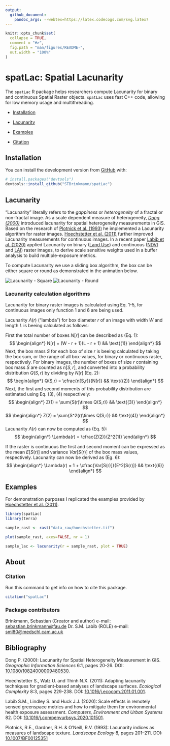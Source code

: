 ```yaml
---
output:
  github_document:
    pandoc_args: --webtex=https://latex.codecogs.com/svg.latex?
---
```


<!-- README.md is generated from README.Rmd. Please edit that file -->

```r
knitr::opts_chunk$set(
  collapse = TRUE,
  comment = "#>",
  fig.path = "man/figures/README-",
  out.width = "100%"
)
```

# spatLac: Spatial Lacunarity

<!-- badges: start -->

<!-- badges: end -->

The `spatLac` R package helps researchers compute Lacunarity for binary and continuous Spatial Raster objects. `spatLac` uses fast C++ code, allowing for low memory usage and multithreading.

-   [Installation](#installation)

-   [Lacunarity](#lacunarity)

-   [Examples](#examples)

-   [Citation](#citation)

## Installation

You can install the development version from [GitHub](https://github.com/) with:

``` r
# install.packages("devtools")
devtools::install_github("STBrinkmann/spatLac")
```

## Lacunarity

"Lacunarity" literally refers to the *gappiness* or *heterogeneity* of a fractal or non-fractal image. As a scale dependent measure of heterogeneity, [*Dong (2000)*](https://doi.org/10.1080/10824000009480530) introduced lacunarity for spatial heterogeneity measurements in GIS. Based on the research of [Plotnick et al. (1993)](https://doi.org/10.1007/BF00125351) he implemented a Lacunarity algorithm for raster images. [Hoechstetter et al. (2011)](https://doi.org/10.1016/j.ecocom.2011.01.001) further improved Lacunarity measurements for continuous images. In a recent paper [Labib et al. (2020)](https://doi.org/10.1016/j.compenvurbsys.2020.101501) applied Lacunarity on binary ([Land Use](https://www.nrcan.gc.ca/maps-tools-and-publications/satellite-imagery-and-air-photos/tutorial-fundamentals-remote-sensing/educational-resources-applications/land-cover-biomass-mapping/land-cover-land-use/9373)) and continuous ([NDVI](https://eos.com/make-an-analysis/ndvi/) and [LAI](https://land.copernicus.eu/global/products/lai)) raster images, to derive scale sensitive weights used in a buffer analysis to build multiple-exposure metrics.

To compute Lacunarity we use a sliding box algorithm, the box can be either square or round as demonstrated in the animation below.

![Lacunarity - Square](docs/lacunarity_box.gif) ![Lacunarity - Round](docs/lacunarity_disk.gif)

### Lacunarity calculation algorithms

Lacunarity for binary raster images is calculated using Eq. 1-5, for continuous images only function 1 and 6 are being used.

Lacunarity $\Lambda(r)$ ("lambda") for box diameter $r$ of an image with width $W$ and length $L$ is beeing calculated as follows:

First the total number of boxes $N[r]$ can be described as (Eq. 1):
$$
\begin{align*}
  N[r] = (W - r + 1)(L - r + 1) && \text{(1)} 
\end{align*}
$$
Next, the box mass $S$ for each box of size $r$ is beeing calculated by taking the box sum, or the range of all box-values, for binary or continuous raster, respectively.
For binary images, the number of boxes of size $r$ containing box mass $S$ are counted as $n[S,r]$, and converted into a probability distribution $Q(S,r)$ by dividing by $N[r]$ (Eq. 2):
$$
\begin{align*}
  Q(S,r) = \cfrac{n[S,r]}{N[r]} && \text{(2)}
\end{align*}
$$
Next, the first and second moments of this probability distribution are estimated using Eq. (3), (4) respectively:
$$
\begin{align*}
  Z(1) = \sum{S(r)\times Q(S,r)} && \text{(3)}
\end{align*}
$$
$$
\begin{align*}
  Z(2) = \sum{S^2(r)\times Q(S,r)} && \text{(4)}
\end{align*}
$$
Lacunarity $\Lambda(r)$ can now be computed as (Eq. 5):
$$
\begin{align*}
  \Lambda(r) = \cfrac{Z(2)}{Z^2(1)}
\end{align*}
$$


If the raster is continuous the first and second moment can be expressed as the mean $E[S(r)]$ and variance $Var[S(r)]$ of the box mass values, respectively. Lacunarity can now be derived as (Eg. 6):
$$
\begin{align*}
  \Lambda(r) = 1 + \cfrac{Var[S(r)]}{E^2[S(r)]} && \text{(6)}
\end{align*}
$$


## Examples

For demonstration purposes I replicated the examples provided by [Hoechstetter et al. (2011)](https://doi.org/10.1016/j.ecocom.2011.01.001).

```r
library(spatLac)
library(terra)

sample_rast <- rast("data_raw/hoechstetter.tif")
```
```r
plot(sample_rast, axes=FALSE, nr = 1)
```

```r
sample_lac <- lacunarity(r = sample_rast, plot = TRUE)
```


## About

### Citation

Run this command to get info on how to cite this package.
```r
citation("spatLac")
```

### Package contributors
Brinkmann, Sebastian (Creator and author) e-mail: [sebastian.brinkmann\@fau.de](mailto:sebastian.brinkmann@fau.de)
Dr. S.M. Labib (ROLE) e-mail: [sml80\@medschl.cam.ac.uk](mailto:sml80@medschl.cam.ac.uk)

## Bibliography
Dong P. (2000): Lacunarity for Spatial Heterogeneity Measurement in GIS. *Geographic Information Sciences* 6:1, pages 20-26. DOI: [10.1080/10824000009480530](https://doi.org/10.1080/10824000009480530).

Hoechstetter S., Walz U. and Thinh N.X. (2011): Adapting lacunarity techniques for gradient-based analyses of landscape surfaces. *Ecological Complexity* 8:3, pages 229-238. DOI: [10.1016/j.ecocom.2011.01.001](https://doi.org/10.1016/j.ecocom.2011.01.001).

Labib S.M., Lindley S. and Huck J.J. (2020): Scale effects in remotely sensed greenspace metrics and how to mitigate them for environmental health exposure assessment. *Computers, Environment and Urban Systems* 82. DOI: [10.1016/j.compenvurbsys.2020.101501](https://doi.org/10.1016/j.compenvurbsys.2020.101501).

Plotnick, R.E., Gardner, R.H. & O'Neill, R.V. (1993): Lacunarity indices as measures of landscape texture. *Landscape Ecology* 8, pages 201–211. DOI: [10.1007/BF00125351](https://doi.org/10.1007/BF00125351)